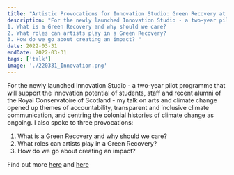 ```yaml
---
title: "Artistic Provocations for Innovation Studio: Green Recovery at the Royal Conservatoire Scotland"
description: "For the newly launched Innovation Studio - a two-year pilot programme that will support the innovation potential of students, staff and recent alumni of the Royal Conservatoire of Scotland - my talk on arts and climate change opened up themes of accountability, transparent and inclusive climate communication, and centring the colonial histories of climate change as ongoing. I also spoke to three provocations: 
1. What is a Green Recovery and why should we care?
2. What roles can artists play in a Green Recovery?
3. How do we go about creating an impact? "
date: 2022-03-31
endDate: 2022-03-31
tags: ['talk']
image: './220331_Innovation.png'
---
```


For the newly launched Innovation Studio - a two-year pilot programme that will support the innovation potential of students, staff and recent alumni of the Royal Conservatoire of Scotland - my talk on arts and climate change opened up themes of accountability, transparent and inclusive climate communication, and centring the colonial histories of climate change as ongoing. I also spoke to three provocations: 
1. What is a Green Recovery and why should we care?
2. What roles can artists play in a Green Recovery?
3. How do we go about creating an impact?

Find out more [here](https://rcsinnovationstudio.com/) and [here](https://www.rcs.ac.uk/news-stories/royal-conservatoire-of-scotland-launches-new-two-year-pilot-programme-to-support-innovation/)